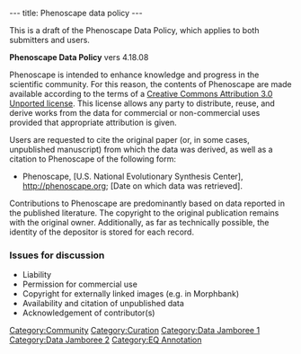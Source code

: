 ---
title: Phenoscape data policy
---

This is a draft of the Phenoscape Data Policy, which applies to both submitters and users.

'''Phenoscape Data Policy'''
vers 4.18.08

Phenoscape is intended to enhance knowledge and progress in the scientific community.  For this reason, the contents of Phenoscape are made available according to the terms of a [http://creativecommons.org/licenses/by/3.0/ Creative Commons Attribution 3.0 Unported license]. This license allows any party to distribute, reuse, and derive works from the data for commercial or non-commercial uses provided that appropriate attribution is given.

Users are requested to cite the original paper (or, in some cases, unpublished manuscript) from which the data was derived, as well as a citation to Phenoscape of the following form:

* Phenoscape, [U.S. National Evolutionary Synthesis Center], http://phenoscape.org; [Date on which data was retrieved].

Contributions to Phenoscape are predominantly based on data reported in the published literature.  The copyright to the original publication remains with the original owner. Additionally, as far as technically possible, the identity of the depositor is stored for each record.

===Issues for discussion===
* Liability
* Permission for commercial use
* Copyright for externally linked images (e.g. in Morphbank)
* Availability and citation of unpublished data
* Acknowledgement of contributor(s)

[[Category:Community]]
[[Category:Curation]]
[[Category:Data Jamboree 1]]
[[Category:Data Jamboree 2]]
[[Category:EQ Annotation]]